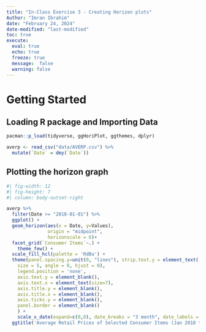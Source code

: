 ```yaml
---
title: "In-Class Exercise 3 - Creating Horizon plots"
Author: "Imran Ibrahim"
date: "February 24, 2024"
date-modified: "last-modified"
toc: true
execute: 
  eval: true
  echo: true
  freeze: true
  message:  false
  warning: false
---
```


# Getting Started

## Loading R package and Importing Data

```r
pacman::p_load(tidyverse, ggHoriPlot, ggthemes, dplyr)

```

```r
averp <- read_csv("data/AVERP.csv") %>%
  mutate(`Date` = dmy(`Date`))
```

## Plotting the horizon graph

```r
#| fig-width: 12
#| fig-height: 7
#| column: body-outset-right

averp %>% 
  filter(Date >= "2018-01-01") %>%
  ggplot() +
  geom_horizon(aes(x = Date, y=Values), 
               origin = "midpoint", 
               horizonscale = 6)+
  facet_grid(`Consumer Items`~.) +
    theme_few() +
  scale_fill_hcl(palette = 'RdBu') +
  theme(panel.spacing.y=unit(0, "lines"), strip.text.y = element_text(
    size = 5, angle = 0, hjust = 0),
    legend.position = 'none',
    axis.text.y = element_blank(),
    axis.text.x = element_text(size=7),
    axis.title.y = element_blank(),
    axis.title.x = element_blank(),
    axis.ticks.y = element_blank(),
    panel.border = element_blank()
    ) +
    scale_x_date(expand=c(0,0), date_breaks = "3 month", date_labels = "%b%y") +
  ggtitle('Average Retail Prices of Selected Consumer Items (Jan 2018 to Dec 2022)')
```

\
\
